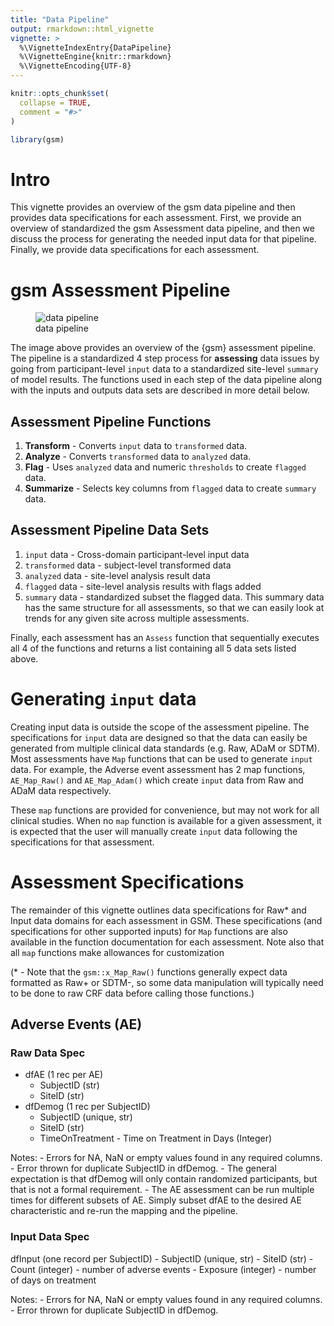 ```yaml
---
title: "Data Pipeline"
output: rmarkdown::html_vignette
vignette: >
  %\VignetteIndexEntry{DataPipeline}
  %\VignetteEngine{knitr::rmarkdown}
  %\VignetteEncoding{UTF-8}
---
```


```r
knitr::opts_chunk$set(
  collapse = TRUE,
  comment = "#>"
)
```

```r
library(gsm)
```
# Intro

This vignette provides an overview of the gsm data pipeline and then provides data specifications for each assessment. First, we provide an overview of standardized the gsm Assessment data pipeline, and then we discuss the process for generating the needed input data for that pipeline. Finally, we provide data specifications for each assessment. 
 
# gsm Assessment Pipeline

![data pipeline](data-pipeline.png)

The image above provides an overview of the {gsm} assessment pipeline. The pipeline is a standardized 4 step process for **assessing** data issues by going from participant-level `input` data to a standardized site-level `summary` of model results. The functions used in each step of the data pipeline along with the inputs and outputs data sets are described in more detail below.

## Assessment Pipeline Functions 

1. **Transform** - Converts `input` data to `transformed` data.
2. **Analyze** - Converts `transformed` data to `analyzed` data.
3. **Flag** - Uses `analyzed` data and numeric `thresholds` to create `flagged` data.
4. **Summarize** - Selects key columns from `flagged` data to create `summary` data.

## Assessment Pipeline Data Sets

1. `input` data - Cross-domain participant-level input data
2. `transformed` data - subject-level transformed data 
3. `analyzed` data - site-level analysis result data 
4. `flagged` data - site-level analysis results with flags added
5. `summary` data - standardized subset the flagged data. This summary data has the same structure for all assessments, so that we can easily look at trends for any given site across multiple assessments. 

Finally, each assessment has an `Assess` function that sequentially executes all 4 of the functions and returns a list containing all 5 data sets listed above. 

# Generating `input` data

Creating input data is outside the scope of the assessment pipeline. The specifications for `input` data are designed so that the data can easily be generated from multiple clinical data standards (e.g. Raw, ADaM or SDTM). Most assessments have `Map` functions that can be used to generate `input` data. For example, the Adverse event assessment has 2 map functions, `AE_Map_Raw()` and `AE_Map_Adam()` which create `input` data from Raw and ADaM data respectively. 

These `map` functions are provided for convenience, but may not work for all clinical studies. When no `map` function is available for a given assessment, it is expected that the user will manually create `input` data following the specifications for that assessment. 

# Assessment Specifications

The remainder of this vignette outlines data specifications for Raw* and Input data domains for each assessment in GSM. These specifications (and specifications for other supported inputs) for `Map` functions are also available in the function documentation for each assessment. Note also that all `map` functions make allowances for customization

(* - Note that the `gsm::x_Map_Raw()` functions generally expect data formatted as Raw+ or SDTM-, so some data manipulation will typically need to be done to raw CRF data before calling those functions.)

## Adverse Events (AE)

### Raw Data Spec

- dfAE (1 rec per AE)
  - SubjectID (str)
  - SiteID (str)
- dfDemog (1 rec per SubjectID)
  - SubjectID (unique, str)
  - SiteID (str)
  - TimeOnTreatment - Time on Treatment in Days (Integer)

Notes: 
- Errors for NA, NaN or empty values found in any required columns. 
- Error thrown for duplicate SubjectID in dfDemog. 
- The general expectation is that dfDemog will only contain randomized participants, but that is not a formal requirement. 
- The AE assessment can be run multiple times for different subsets of AE. Simply subset dfAE to the desired AE characteristic and re-run the mapping and the pipeline. 

### Input Data Spec

dfInput (one record per SubjectID)
  - SubjectID (unique, str)
  - SiteID (str)
  - Count (integer) - number of adverse events
  - Exposure (integer) - number of days on treatment

Notes: 
- Errors for NA, NaN or empty values found in any required columns. 
- Error thrown for duplicate SubjectID in dfDemog. 

